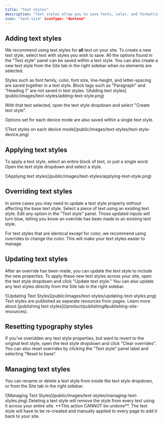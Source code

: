 ```yaml
---
title: "Text styles"
description: "Text styles allow you to save fonts, color, and formatting for text and reuse them across your site. For example, you can create text styles for page titles, subheadings, and paragraph text. If you need to change the text styles on every page in your site, you can easily do so within any page using text styles."
icon: "text-size" iconType: "duotone"
---
```


## Adding text styles

We recommend using text styles for **all** text on your site. To create a new text style, select text with styles you wish to save. All the options found in the "Text style" panel can be saved within a text style. You can also create a new text style from the Site tab in the right sidebar when no elements are selected.

<Note>
  Styles such as font family, color, font size, line-height, and letter-spacing
  are saved together in a text style. Block tags such as "Paragraph" and
  "Heading 1" are not saved in text styles.
</Note>

<Frame>
  ![Adding text styles](public/images/text-styles/adding-text-style.png)
</Frame>

With that text selected, open the text style dropdown and select "Create text style".

Options set for each device mode are also saved within a single text style.

<Frame>
  ![Text styles on each device
  mode](public/images/text-styles/text-style-device.png)
</Frame>

## Applying text styles

To apply a text style, select an entire block of text, or just a single word. Open the text style dropdown and select a style.

<Frame>
  ![Applying text styles](public/images/text-styles/applying-text-style.png)
</Frame>

## Overriding text styles

In some cases you may need to update a text style property without affecting the base text style. Select a piece of text using an existing text style. Edit any option in the "Text style" panel. Those updated inputs will turn blue, letting you know an override has been made to an existing text style.

<Note>
  For text styles that are identical except for color, we recommend using
  overrides to change the color. This will make your text styles easier to
  manage.
</Note>

## Updating text styles

After an override has been made, you can update the text style to include the new properties. To apply these new text styles across your site, open the text style dropdown and click "Update text style." You can also update any text styles directly from the Site tab in the right sidebar.

<Frame>
  ![Updating Text Styles](public/images/text-styles/updating-text-styles.png)
</Frame>

<Note>
  Text styles are published as separate resources from pages. Learn more about
  [publishing text styles](/product/publishing#publishing-site-resources).
</Note>

## Resetting typography styles

If you've overidden any text style properties, but want to revert to the original text style, open the text style dropdown and click "Clear overrides". You can also reset overrides by clicking the "Text style" panel label and selecting "Reset to base".

## Managing text styles

You can rename or delete a text style from inside the text style dropdown, or from the Site tab in the right sidebar.

<Frame>
  ![Managing Text Styles](public/images/text-styles/managing-text-styles.png)
</Frame>

<Warning>
  Deleting a text style will remove the style from every text using it across
  your entire site. **This action CANNOT be undone**. The text style will have
  to be re-created and manually applied to every page to add it back to your
  site.
</Warning>
